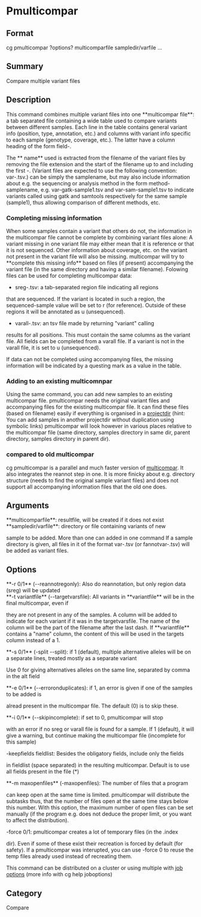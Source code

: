 = Pmulticompar =

== Format ==
cg pmulticompar ?options? multicomparfile sampledir/varfile ...

== Summary ==
Compare multiple variant files

== Description ==

This command combines multiple variant files into one **multicompar file**: a
tab separated file containing a wide table used to compare variants
between different samples. Each line in the table contains general variant
info (position, type, annotation, etc.) and columns with variant info
specific to each sample (genotype, coverage, etc.). The latter have a
column heading of the form field-<sample>.

The **<sample> name** used is extracted from the filename of the variant
files by removing the file extension and the start of
the filename up to and including the first -. (Variant files are
expected to use the following convention: var-<sample>.tsv.)
<sample> can be simply the samplename, but may also include information
about e.g. the sequencing or analysis method in the form method-samplename, e.g.
var-gatk-sample1.tsv and var-sam-sample1.tsv to indicate variants called
using gatk and samtools respectively for the same sample (sample1), thus
allowing comparison of different methods, etc.

=== Completing missing information ===
When some samples contain a variant that others do not, the information in
the multicompar file cannot be complete by combining variant files alone:
A variant missing in one variant file may either mean that it is reference
or that it is not sequenced. Other information about coverage, etc. on the
variant not present in the variant file will also be missing. 
multicompar will try to **complete this missing info** based on files (if
present) accompanying the variant file (in the same directory and having a
similar filename). Folowing files can be used for completing multicompar data:

* sreg-<sample>.tsv: a tab-separated region file indicating all regions
that are sequenced. If the variant is located in such a region, the
sequenced-sample value will be set to r (for reference).
Outside of these regions it will be annotated as u (unsequenced).
* varall-<sample>.tsv: an tsv file made by returning "variant" calling
results for all positions. This must contain the same columns as
the variant file. All fields can be completed from a varall file.
If a variant is not in the varall file, it is set to u (unsequenced).

If data can not be completed using accompanying files, the missing
information will be indicated by a questing mark as a value in the table.

=== Adding to an existing multicomnpar ===
Using the same command, you can add new samples to an existing multicompar
file. pmulticompar needs the original variant files and accompanying files
for the existing multicompar file. It can find these files (based on
filename) easily if everything is organised in a
[[projectdir]] (hint: You can add samples in
another projectdir without duplication using symbolic links)
pmulticompar will look however in various places relative to the
multicompar file (same directory, samples directory in same dir, parent
directory, samples directory in parent dir).

=== compared to old multicompar ===
cg pmulticompar is a parallel and much faster version of
[[cg_multicompar|multicompar]]. It also integrates the reannot step in
one. It is more finicky about e.g. directory structure (needs to find the original
sample variant files) and does not support all accompanying information files
that the old one does.

== Arguments ==
; **multicomparfile**: resultfile, will be created if it does not exist
; **sampledir/varfile**: directory or file containing variants of new
sample to be added. More than one can added in one command If a sample
directory is given, all files in it of the format var-<sample>.tsv (or
fannotvar-<sample>.tsv) will be added as variant files.

== Options ==
; **-r 0/1** (--reannotregonly): Also do reannotation, but only region data (sreg) will be updated
; **-t variantfile** (--targetvarsfile): All variants in **variantfile** will be in the final multicompar, even if
they are not present in any of the samples. 
A column will be added to indicate for each variant if it was in the targetvarsfile. The name of the 
column will be the part of the filename after the last dash. If **variantfile** contains a "name" column, 
the content of this will be used in the targets column instead of a 1.
; **-s 0/1** (-split --split): if 1 (default), multiple alternative alleles will be on a separate lines, treated mostly as a separate variant
Use 0 for giving alternatives alleles on the same line, separated by comma in the alt field
; **-e 0/1** (--erroronduplicates): if 1, an error is given if one of the samples to be added is
alread present in the multicompar file. The default (0) is to skip these.
; **-i 0/1** (--skipincomplete): if set to 0, pmulticompar will stop
with an error if no sreg or varall file is found for a sample. If 1 (default), it will
give a warning, but continue making the multicompar file (incomplete for this sample)
; -keepfields fieldlist: Besides the obligatory fields, include only the fields
in fieldlist (space separated) in the resulting multicompar. Default is to use all fields
present in the file (*)
; **-m maxopenfiles** (-maxopenfiles): The number of files that a program
can keep open at the same time is limited. pmulticompar will distribute
the subtasks thus, that the number of files open at the same time stays
below this number. With this option, the maximum number of open files can
be set manually (if the program e.g. does not deduce the proper limit, or
you want to affect the distribution).
; -force 0/1: pmulticompar creates a lot of temporary files (in the .index
dir). Even if some of these exist their recreation is forced by default
(for safety). If a pmulticompar was interupted, you can use -force 0 to
reuse the temp files already used instead of recreating them.

This command can be distributed on a cluster or using multiple with [[joboptions|job options]] (more info with cg help joboptions)

== Category ==
Compare
